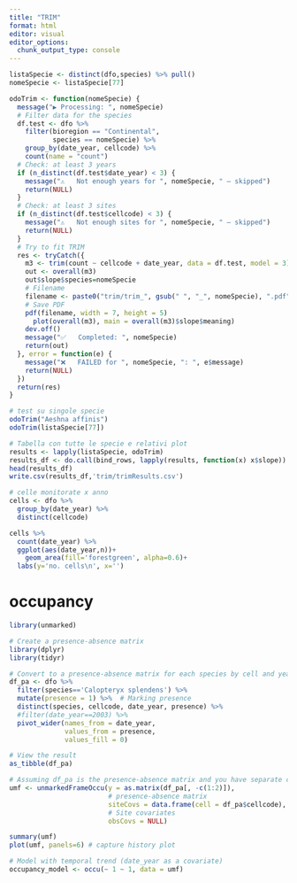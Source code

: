 ```yaml
---
title: "TRIM"
format: html
editor: visual
editor_options: 
  chunk_output_type: console
---
```



```r
listaSpecie <- distinct(dfo,species) %>% pull()
nomeSpecie <- listaSpecie[77]

odoTrim <- function(nomeSpecie) {
  message("▶ Processing: ", nomeSpecie)
  # Filter data for the species
  df.test <- dfo %>% 
    filter(bioregion == "Continental",
           species == nomeSpecie) %>% 
    group_by(date_year, cellcode) %>% 
    count(name = "count")
  # Check: at least 3 years
  if (n_distinct(df.test$date_year) < 3) {
    message("⚠️   Not enough years for ", nomeSpecie, " — skipped")
    return(NULL)
  }
  # Check: at least 3 sites
  if (n_distinct(df.test$cellcode) < 3) {
    message("⚠️   Not enough sites for ", nomeSpecie, " — skipped")
    return(NULL)
  }
  # Try to fit TRIM
  res <- tryCatch({
    m3 <- trim(count ~ cellcode + date_year, data = df.test, model = 3)
    out <- overall(m3)
    out$slope$species=nomeSpecie
    # Filename
    filename <- paste0("trim/trim_", gsub(" ", "_", nomeSpecie), ".pdf")
    # Save PDF
    pdf(filename, width = 7, height = 5)
      plot(overall(m3), main = overall(m3)$slope$meaning)
    dev.off()
    message("✅   Completed: ", nomeSpecie)
    return(out)
  }, error = function(e) {
    message("❌   FAILED for ", nomeSpecie, ": ", e$message)
    return(NULL)
  })
  return(res)
}

# test su singole specie
odoTrim("Aeshna affinis")
odoTrim(listaSpecie[77])

# Tabella con tutte le specie e relativi plot
results <- lapply(listaSpecie, odoTrim)
results_df <- do.call(bind_rows, lapply(results, function(x) x$slope))
head(results_df)
write.csv(results_df,'trim/trimResults.csv')
```

```r
# celle monitorate x anno
cells <- dfo %>% 
  group_by(date_year) %>% 
  distinct(cellcode)

cells %>% 
  count(date_year) %>% 
  ggplot(aes(date_year,n))+
    geom_area(fill='forestgreen', alpha=0.6)+
  labs(y='no. cells\n', x='')
```

# occupancy
```r
library(unmarked)

# Create a presence-absence matrix
library(dplyr)
library(tidyr)

# Convert to a presence-absence matrix for each species by cell and year
df_pa <- dfo %>%
  filter(species=='Calopteryx splendens') %>% 
  mutate(presence = 1) %>%  # Marking presence
  distinct(species, cellcode, date_year, presence) %>%
  #filter(date_year==2003) %>% 
  pivot_wider(names_from = date_year,
              values_from = presence,
              values_fill = 0)

# View the result
as_tibble(df_pa)
```

```r
# Assuming df_pa is the presence-absence matrix and you have separate columns for each species
umf <- unmarkedFrameOccu(y = as.matrix(df_pa[, -c(1:2)]),  
                         # presence-absence matrix
                         siteCovs = data.frame(cell = df_pa$cellcode),  
                         # Site covariates
                         obsCovs = NULL)

summary(umf) 
plot(umf, panels=6) # capture history plot

# Model with temporal trend (date_year as a covariate)
occupancy_model <- occu(~ 1 ~ 1, data = umf)

```
